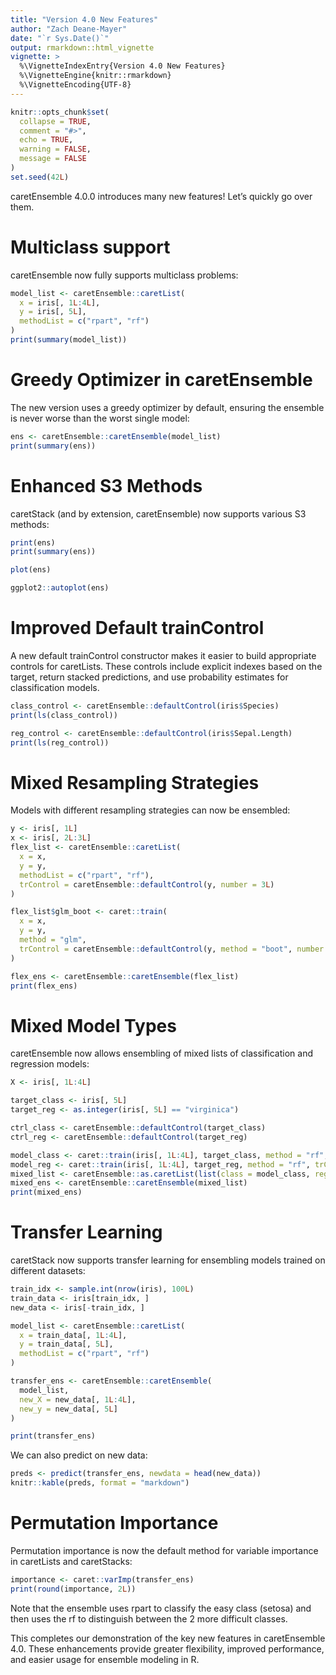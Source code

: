 ```yaml
---
title: "Version 4.0 New Features"
author: "Zach Deane-Mayer"
date: "`r Sys.Date()`"
output: rmarkdown::html_vignette
vignette: >
  %\VignetteIndexEntry{Version 4.0 New Features}
  %\VignetteEngine{knitr::rmarkdown}
  %\VignetteEncoding{UTF-8}
---
```


```r
knitr::opts_chunk$set(
  collapse = TRUE,
  comment = "#>",
  echo = TRUE,
  warning = FALSE,
  message = FALSE
)
set.seed(42L)
```

caretEnsemble 4.0.0 introduces many new features! Let's quickly go over them.

# Multiclass support
caretEnsemble now fully supports multiclass problems:
```r
model_list <- caretEnsemble::caretList(
  x = iris[, 1L:4L],
  y = iris[, 5L],
  methodList = c("rpart", "rf")
)
print(summary(model_list))
```

# Greedy Optimizer in caretEnsemble
The new version uses a greedy optimizer by default, ensuring the ensemble is never worse than the worst single model:
```r
ens <- caretEnsemble::caretEnsemble(model_list)
print(summary(ens))
```

# Enhanced S3 Methods
caretStack (and by extension, caretEnsemble) now supports various S3 methods:
```r
print(ens)
print(summary(ens))
```

```r
plot(ens)
```

```r
ggplot2::autoplot(ens)
```

# Improved Default trainControl
A new default trainControl constructor makes it easier to build appropriate controls for caretLists. These controls include explicit indexes based on the target, return stacked predictions, and use probability estimates for classification models.
```r
class_control <- caretEnsemble::defaultControl(iris$Species)
print(ls(class_control))
```

```r
reg_control <- caretEnsemble::defaultControl(iris$Sepal.Length)
print(ls(reg_control))
```

# Mixed Resampling Strategies
Models with different resampling strategies can now be ensembled:
```r
y <- iris[, 1L]
x <- iris[, 2L:3L]
flex_list <- caretEnsemble::caretList(
  x = x,
  y = y,
  methodList = c("rpart", "rf"),
  trControl = caretEnsemble::defaultControl(y, number = 3L)
)

flex_list$glm_boot <- caret::train(
  x = x,
  y = y,
  method = "glm",
  trControl = caretEnsemble::defaultControl(y, method = "boot", number = 25L)
)

flex_ens <- caretEnsemble::caretEnsemble(flex_list)
print(flex_ens)
```

# Mixed Model Types
caretEnsemble now allows ensembling of mixed lists of classification and regression models:
```r
X <- iris[, 1L:4L]

target_class <- iris[, 5L]
target_reg <- as.integer(iris[, 5L] == "virginica")

ctrl_class <- caretEnsemble::defaultControl(target_class)
ctrl_reg <- caretEnsemble::defaultControl(target_reg)

model_class <- caret::train(iris[, 1L:4L], target_class, method = "rf", trControl = ctrl_class)
model_reg <- caret::train(iris[, 1L:4L], target_reg, method = "rf", trControl = ctrl_reg)
mixed_list <- caretEnsemble::as.caretList(list(class = model_class, reg = model_reg))
mixed_ens <- caretEnsemble::caretEnsemble(mixed_list)
print(mixed_ens)
```

# Transfer Learning
caretStack now supports transfer learning for ensembling models trained on different datasets:
```r
train_idx <- sample.int(nrow(iris), 100L)
train_data <- iris[train_idx, ]
new_data <- iris[-train_idx, ]

model_list <- caretEnsemble::caretList(
  x = train_data[, 1L:4L],
  y = train_data[, 5L],
  methodList = c("rpart", "rf")
)

transfer_ens <- caretEnsemble::caretEnsemble(
  model_list,
  new_X = new_data[, 1L:4L],
  new_y = new_data[, 5L]
)

print(transfer_ens)
```

We can also predict on new data:
```r
preds <- predict(transfer_ens, newdata = head(new_data))
knitr::kable(preds, format = "markdown")
```

# Permutation Importance
Permutation importance is now the default method for variable importance in caretLists and caretStacks:
```r
importance <- caret::varImp(transfer_ens)
print(round(importance, 2L))
```

Note that the ensemble uses rpart to classify the easy class (setosa) and then uses the rf to distinguish between the 2 more difficult classes.

This completes our demonstration of the key new features in caretEnsemble 4.0. These enhancements provide greater flexibility, improved performance, and easier usage for ensemble modeling in R.

